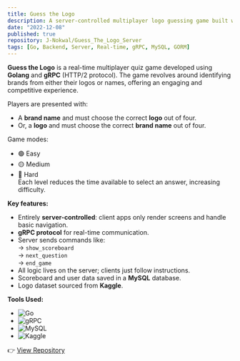```yaml
---
title: Guess the Logo
description: A server-controlled multiplayer logo guessing game built with Golang and gRPC, where users identify brands based on logos or names under time constraints.
date: "2022-12-08"
published: true
repository: J-Nokwal/Guess_The_Logo_Server
tags: [Go, Backend, Server, Real-time, gRPC, MySQL, GORM]
---
```


**Guess the Logo** is a real-time multiplayer quiz game developed using **Golang** and **gRPC** (HTTP/2 protocol). The game revolves around identifying brands from either their logos or names, offering an engaging and competitive experience.

Players are presented with:

- A **brand name** and must choose the correct **logo** out of four.
- Or, a **logo** and must choose the correct **brand name** out of four.

Game modes:
- 🟢 Easy  
- 🟡 Medium  
- 🔴 Hard  
Each level reduces the time available to select an answer, increasing difficulty.

**Key features:**

- Entirely **server-controlled**: client apps only render screens and handle basic navigation.
- **gRPC protocol** for real-time communication.
- Server sends commands like:  
  → `show_scoreboard`  
  → `next_question`  
  → `end_game`  
- All logic lives on the server; clients just follow instructions.
- Scoreboard and user data saved in a **MySQL** database.
- Logo dataset sourced from **Kaggle**.

**Tools Used:**

- ![Go](https://img.shields.io/badge/Go-00ADD8?style=for-the-badge&logo=go&logoColor=white)
- ![gRPC](https://img.shields.io/badge/gRPC-0082FC?style=for-the-badge&logo=grpc&logoColor=white)
- ![MySQL](https://img.shields.io/badge/MySQL-4479A1?style=for-the-badge&logo=mysql&logoColor=white)
- ![Kaggle](https://img.shields.io/badge/Kaggle-20BEFF?style=for-the-badge&logo=kaggle&logoColor=white)

👉 [View Repository](https://github.com/J-Nokwal/Guess_The_Logo_Server)
